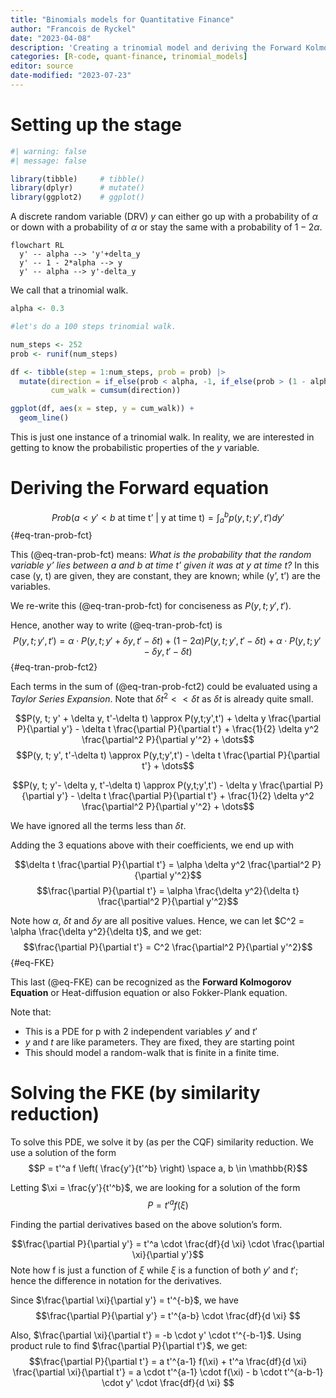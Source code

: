 ```yaml
---
title: "Binomials models for Quantitative Finance"
author: "Francois de Ryckel"
date: "2023-04-08"
description: 'Creating a trinomial model and deriving the Forward Kolmogorov Equation.'
categories: [R-code, quant-finance, trinomial_models]
editor: source
date-modified: "2023-07-23"
---
```



# Setting up the stage  


```r
#| warning: false
#| message: false

library(tibble)     # tibble()
library(dplyr)      # mutate()
library(ggplot2)    # ggplot()
```



A discrete random variable (DRV) $y$ can either go up with a probability of $\alpha$ or down with a probability of $\alpha$ or stay the same with a probability of $1 - 2\alpha$.  

```mermaid
flowchart RL
  y' -- alpha --> 'y'+delta_y
  y' -- 1 - 2*alpha --> y
  y' -- alpha --> y'-delta_y
```

We call that a trinomial walk. 


```r
alpha <- 0.3

#let's do a 100 steps trinomial walk. 

num_steps <- 252
prob <- runif(num_steps)

df <- tibble(step = 1:num_steps, prob = prob) |> 
  mutate(direction = if_else(prob < alpha, -1, if_else(prob > (1 - alpha), 1, 0)), 
         cum_walk = cumsum(direction))

ggplot(df, aes(x = step, y = cum_walk)) + 
  geom_line()
```

This is just one instance of a trinomial walk.  In reality, we are interested in getting to know the probabilistic properties of the $y$ variable. 

# Deriving the Forward equation 

$$Prob(a<y'<b \text{ at time t' } | \text{ y at time t}) = \int_a^b p(y, t; y', t') dy'$$ {#eq-tran-prob-fct}

This (@eq-tran-prob-fct) means: *What is the probability that the random variable y' lies between a and b at time t' given it was at y at time t?* In this case (y, t) are given, they are constant, they are known; while (y', t') are the variables. 

We re-write this (@eq-tran-prob-fct) for conciseness as $P(y, t; y', t')$.  

Hence, another way to write (@eq-tran-prob-fct) is 
$$P(y, t; y', t') = \alpha \cdot P(y, t; y'+\delta y, t'-\delta t) + (1-2\alpha) P(y, t; y', t'-\delta t) + \alpha \cdot P(y, t; y'-\delta y, t' - \delta t)$$ {#eq-tran-prob-fct2}

Each terms in the sum of (@eq-tran-prob-fct2) could be evaluated using a *Taylor Series Expansion*.  Note that $\delta t^2 << \delta t$ as $\delta t$ is already quite small.  

$$P(y, t; y' + \delta y, t'-\delta t)  \approx P(y,t;y',t') + \delta y \frac{\partial P}{\partial y'} - \delta t \frac{\partial P}{\partial t'} + \frac{1}{2} \delta y^2 \frac{\partial^2 P}{\partial y'^2} + \dots$$
$$P(y, t; y', t'-\delta t)  \approx P(y,t;y',t') - \delta t \frac{\partial P}{\partial t'} + \dots$$

$$P(y, t; y'- \delta y, t'-\delta t)  \approx P(y,t;y',t') - \delta y \frac{\partial P}{\partial y'} - \delta t \frac{\partial P}{\partial t'} + \frac{1}{2} \delta y^2 \frac{\partial^2 P}{\partial y'^2} + \dots$$

We have ignored all the terms less than $\delta t$.

Adding the 3 equations above with their coefficients, we end up with 

$$\delta t \frac{\partial P}{\partial t'} = \alpha \delta y^2 \frac{\partial^2 P}{\partial y'^2}$$
$$\frac{\partial P}{\partial t'} = \alpha \frac{\delta y^2}{\delta t} \frac{\partial^2 P}{\partial y'^2}$$

Note how $\alpha$, $\delta t$ and $\delta y$ are all positive values.  Hence, we can let $C^2 = \alpha \frac{\delta y^2}{\delta t}$, and we get: 
$$\frac{\partial P}{\partial t'} = C^2 \frac{\partial^2 P}{\partial y'^2}$$ {#eq-FKE}

This last (@eq-FKE) can be recognized as the **Forward Kolmogorov Equation** or Heat-diffusion equation or also Fokker-Plank equation.  

Note that: 

* This is a PDE for p with 2 independent variables $y'$ and $t'$
* $y$ and $t$ are like parameters.  They are fixed, they are starting point 
* This should model a random-walk that is finite in a finite time.

# Solving the FKE (by similarity reduction)

To solve this PDE, we solve it by (as per the CQF) similarity reduction.  We use a solution of the form 
$$P = t'^a f \left( \frac{y'}{t'^b} \right) \space a, b \in \mathbb{R}$$

Letting $\xi = \frac{y'}{t'^b}$, we are looking for a solution of the form $$P = t'^a f(\xi) $$

Finding the partial derivatives based on the above solution's form.  

$$\frac{\partial P}{\partial y'} = t'^a \cdot \frac{df}{d \xi} \cdot \frac{\partial \xi}{\partial y'}$$ 
Note how f is just a function of $\xi$ while $\xi$ is a function of both $y'$ and $t'$; hence the difference in notation for the derivatives. 

Since $\frac{\partial \xi}{\partial y'} = t'^{-b}$, we have  $$\frac{\partial P}{\partial y'} = t'^{a-b} \cdot \frac{df}{d \xi} $$

Also, $\frac{\partial \xi}{\partial t'} = -b \cdot y' \cdot t'^{-b-1}$.  Using product rule to find $\frac{\partial P}{\partial t'}$, we get: 
$$\frac{\partial P}{\partial t'} = a t'^{a-1} f(\xi) + t'^a \frac{df}{d \xi} \frac{\partial \xi}{\partial t'} = a \cdot t'^{a-1} \cdot f(\xi) - b \cdot t'^{a-b-1} \cdot y' \cdot \frac{df}{d \xi} $$